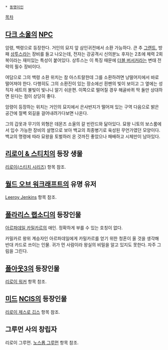  * [[동명이인]]

[[목차]]

== [[다크 소울]]의 [[다크 소울/NPC|NPC]] ==
암령, 백령으로 등장한다. 거인의 묘지 앞 삼인귀전에서 소환 가능하다. 큰 추 [[그랜트]], 방패 [[상투스]]라는 장비를 들고 나오는데, 전자는 강공격시 신의분노 후자는 2초에 체력 2회복이라는 재미있는 특성이 붙어있다. 상투스는 이 특징 때문에 [[더블 버서커]]라는 변태 전략의 필수 장비이다.

여담으로 그의 백령 소환 위치는 참 아스트랄한데 그를 소환하려면 낭떨어지에서 바로 떨어져야 한다. 다행히도 그의 소환진이 있는 장소에선 흰팬의 빛이 보이고 그 옆에는 성직자 세트의 불빛이 빛나니 알기 쉬운편. 이쪽으로 떨어질 경우 해골바퀴 딱 둘만 상대하면 된다는 점이 상당히 좋다.

암령이 등장하는 위치는 거인의 묘지에서 은사반지가 떨어져 있는 구역 다음으로 밝은 공간에 절벽 외길을 걸어내려가다보면 나온다.

그의 갑옷과 무기의 외형은 데몬즈 소울의 갈 빈란드와 닮아있다. 묘왕 니토의 보스룸에서 입수 가능한 장비의 설명으로 보아 백교의 최종병기로 육성된 무언가였던 모양이다. 백교의 명령에 따라 묘왕을 토벌하러 온 것까진 좋았으나 패배하고 시체만이 남아있다.

== [[리로이 & 스티치]]의 등장 생물 ==
[[리로이(스티치 시리즈)]] 항목 참조.

== [[월드 오브 워크래프트]]의 유명 유저 ==
[[Leeroy Jenkins]] 항목 참조.

== [[폴라리스 랩소디]]의 등장인물 ==
[[아르파데일 카밀카르]]의 애인. 정확하게 부를 수 있는 호칭이 없다.

카밀카르 왕위 계승자인 아르파데일에게 카밀카르를 얻기 위한 청혼이 올 것을 생각해 반대 카드로 쓰이는 인물. 귀가 먼 사람이라 왕실의 비밀을 알고 있지도 못한다. 자주 그림을 그린다.

== [[폴아웃3]]의 등장인물 ==
[[리로이 워커]] 항목 참조.

== [[미드]] [[NCIS]]의 등장인물 ==
[[리로이 제스로 깁스]] 항목 참조.

== 그루먼 사의 창립자 ==
리로이 그루먼. [[노스롭 그루먼]] 항목 참조. 
